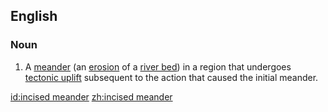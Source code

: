 ==English==

===Noun===
{{en-noun}}

# A [[meander]] (an [[erosion]] of a [[river bed]]) in a region that undergoes [[tectonic uplift]] subsequent to the action that caused the initial meander.

[[id:incised meander]]
[[zh:incised meander]]